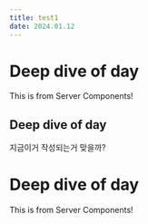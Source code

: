 ```yaml
---
title: test1
date: 2024.01.12
---
```

      
      
# Deep dive of day
This is from Server Components!

## Deep dive of day


지금이거 작성되는거 맞을까?
# Deep dive of day
This is from Server Components!

